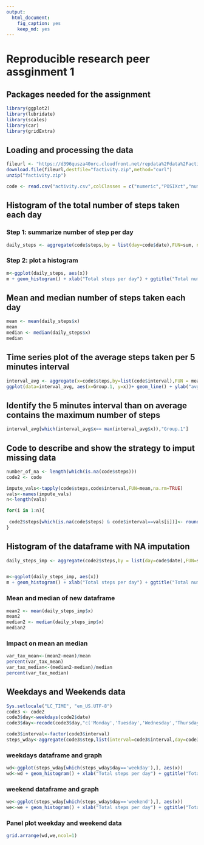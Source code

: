 ```yaml
---
output: 
  html_document: 
    fig_caption: yes
    keep_md: yes
---
```


# Reproducible research peer assginment 1
## Packages needed for the assignment

```r
library(ggplot2)
library(lubridate)
library(scales)
library(car)
library(gridExtra)
```

## Loading and processing the data
```r
fileurl <- "https://d396qusza40orc.cloudfront.net/repdata%2Fdata%2Factivity.zip"
download.file(fileurl,destfile="factivity.zip",method="curl")
unzip("factivity.zip")

code <- read.csv("activity.csv",colClasses = c("numeric","POSIXct","numeric"))
```

## Histogram of the total number of steps taken each day

### Step 1: summarize number of step per day
```r
daily_steps <- aggregate(code$steps,by = list(day=code$date),FUN=sum, na.rm=TRUE)

```

### Step 2: plot a histogram
```r

m<-ggplot(daily_steps, aes(x))
m + geom_histogram() + xlab("Total steps per day") + ggtitle("Total number of steps taken each day")

```

## Mean and median number of steps taken each day
```r
mean <- mean(daily_steps$x)
mean
median <- median(daily_steps$x)
median
```

## Time series plot of the average steps taken per 5 minutes interval

```r
interval_avg <- aggregate(x=code$steps,by=list(code$interval),FUN = mean, na.rm=TRUE)
ggplot(data=interval_avg, aes(x=Group.1, y=x))+ geom_line() + ylab("avg steps taken") + xlab("Minute") + ggtitle("Average number of steps taken every 5 minute interval")

```

## Identify the 5 minutes interval than on average contains the maximum number of steps

```r
interval_avg[which(interval_avg$x== max(interval_avg$x)),"Group.1"]

```

## Code to describe and show the strategy to imput missing data

```r
number_of_na <- length(which(is.na(code$steps)))
code2 <- code

impute_vals<-tapply(code$steps,code$interval,FUN=mean,na.rm=TRUE)
vals<-names(impute_vals)
n<-length(vals)

for(i in 1:n){
  
 code2$steps[which(is.na(code$steps) & code$interval==vals[i])]<- round(impute_vals[i],digits=0) 
}
```

## Histogram of the dataframe with NA imputation
```r

daily_steps_imp <- aggregate(code2$steps,by = list(day=code$date),FUN=sum, na.rm=TRUE)


m<-ggplot(daily_steps_imp, aes(x))
m + geom_histogram() + xlab("Total steps per day") + ggtitle("Total number of steps taken each day -- impuateted data frame")
```
### Mean and median of new dataframe
```r
mean2 <- mean(daily_steps_imp$x)
mean2
median2 <- median(daily_steps_imp$x)
median2
```
### Impact on mean an median
```r
var_tax_mean<-(mean2-mean)/mean
percent(var_tax_mean)
var_tax_median<-(median2-median)/median
percent(var_tax_median)

```


## Weekdays and Weekends data
```r
Sys.setlocale("LC_TIME", "en_US.UTF-8")
code3 <- code2
code3$day<-weekdays(code2$date)
code3$day<-recode(code3$day,"c('Monday','Tuesday','Wednesday','Thursday','Friday')='weekday';c('Saturday','Sunday')='weekend'",as.factor.result = TRUE,levels=c("weekday","weekend"))

code3$interval<-factor(code3$interval)
steps_wday<-aggregate(code3$step,list(interval=code3$interval,day=code3$day),mean,na.rm=TRUE)
```
### weekdays dataframe and graph
```r
wd<-ggplot(steps_wday[which(steps_wday$day=='weekday'),], aes(x))
wd<-wd + geom_histogram() + xlab("Total steps per day") + ggtitle("Total number of steps taken each day - Weekday")

```
### weekend dataframe and graph
```r
we<-ggplot(steps_wday[which(steps_wday$day=='weekend'),], aes(x))
we<-we + geom_histogram() + xlab("Total steps per day") + ggtitle("Total number of steps taken each day - Weekend")

```
### Panel plot weekday and weekend data
```r
grid.arrange(wd,we,ncol=1)
```
